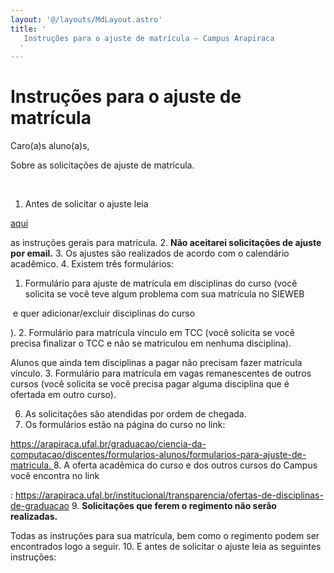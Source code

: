 ```yaml
---
layout: '@/layouts/MdLayout.astro'
title: '
   Instruções para o ajuste de matrícula — Campus Arapiraca
  '
---
```






Instruções para o ajuste de matrícula
=====================================













 Caro(a)s aluno(a)s,
 






 Sobre as solicitações de ajuste de matrícula.
 
**​** 




1. Antes de solicitar o ajuste leia
 <a href="/cpt/discentes/matricula/copy_of_instrucoes-para-sua-matricula">
 aqui
</a>

 as instruções gerais para matrícula.
2. **Não aceitarei solicitações de ajuste por email.**
3. Os ajustes são realizados de acordo com o calendário acadêmico.
4. Existem três formulários:
1. Formulário para ajuste de matrícula em disciplinas do curso (você solicita se você teve algum problema com sua matrícula no SIEWEB
 
 ​ e quer adicionar/excluir disciplinas do curso​
 
 ).
2. Formulário para matrícula vínculo em TCC (você solicita se você precisa finalizar o TCC e não se matriculou em nenhuma disciplina).
 
 ​Alunos que ainda tem disciplinas a pagar não precisam fazer matrícula vínculo.​
3. Formulário para matrícula em vagas remanescentes de outros cursos (você solicita se você precisa pagar alguma disciplina que é ofertada em outro curso).

6. As solicitações são atendidas por ordem de chegada.
7. Os formulários estão na página do curso no link:
 <a href="/cpt/discentes/formularios-alunos/formularios-para-ajuste-de-matricula" target="_parent">
 https://arapiraca.ufal.br/graduacao/ciencia-da-computacao/discentes/formularios-alunos/formularios-para-ajuste-de-matricula.
</a>
8. A oferta acadêmica do curso e dos outros cursos do Campus você encontra no link
 

 :
 <a href="https://arapiraca.ufal.br/institucional/transparencia/ofertas-de-disciplinas-de-graduacao" rel="noopener" target="_blank" title="https://arapiraca.ufal.br/institucional/transparencia/ofertas-de-disciplinas-de-graduacao">
 https://arapiraca.ufal.br/institucional/transparencia/ofertas-de-disciplinas-de-graduacao
</a>
9. **Solicitações que ferem o regimento não serão realizadas.** 

 Todas as instruções para sua matrícula, bem como o regimento podem ser encontrados logo a seguir.
10. E antes de solicitar o ajuste leia as seguintes instruções:



  














